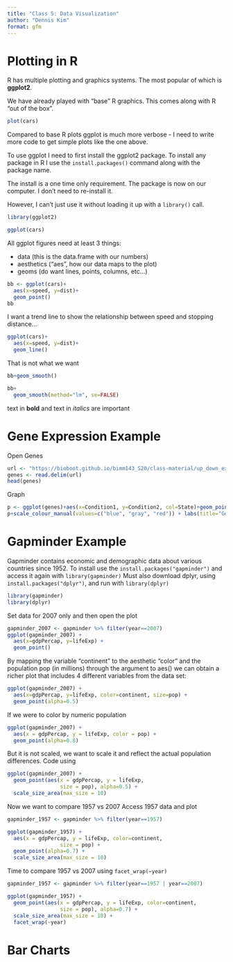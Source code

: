 ```yaml
---
title: "Class 5: Data Visualization"
author: "Dennis Kim"
format: gfm
---
```


# Plotting in R

R has multiple plotting and graphics systems. The most popular of which is **ggplot2**.

We have already played with "base" R graphics. This comes along with R "out of the box". 

```r
plot(cars)
```

Compared to base R plots ggplot is much more verbose - I need to write more code to get simple plots like the one above.

To use ggplot I need to first install the ggplot2 package. To install any package in R I use the `install.packages()` command along with the package name.

The install is a one time only requirement. The package is now on our computer. I don't need to re-install it.

However, I can't just use it without loading it up with a `library()` call. 

```r
library(ggplot2)
```


```r
ggplot(cars)
```

All ggplot figures need at least 3 things:

- data (this is the data.frame with our numbers)
- aesthetics ("aes", how our data maps to the plot)
- geoms (do want lines, points, columns, etc...)

```r
bb <- ggplot(cars)+
  aes(x=speed, y=dist)+
  geom_point()
bb
```

I want a trend line to show the relationship between speed and stopping distance...

```r
ggplot(cars)+
  aes(x=speed, y=dist)+
  geom_line()
```

That is not what we want

```r
bb+geom_smooth()
```

```r
bb+
  geom_smooth(method="lm", se=FALSE)
```

text in **bold** and text in *italics* are important

# Gene Expression Example

Open Genes
```r
url <- "https://bioboot.github.io/bimm143_S20/class-material/up_down_expression.txt"
genes <- read.delim(url)
head(genes)
```

Graph
```r
p <- ggplot(genes)+aes(x=Condition1, y=Condition2, col=State)+geom_point()
p+scale_colour_manual(values=c("blue", "gray", "red")) + labs(title="Gene Expression Changes Upon Drug Treatment", x="Control (no drug)", y="Drug Treatment")
```

# Gapminder Example

Gapminder contains economic and demographic data about various countries since 1952. To install use the `install.packages("gapminder")` and access it again with `library(gapminder)`
Must also download dplyr, using `install.packages("dplyr")`, and run with `library(dplyr)`

```r
library(gapminder)
library(dplyr)
```

Set data for 2007 only and then open the plot

```r
gapminder_2007 <- gapminder %>% filter(year==2007)
ggplot(gapminder_2007) +
  aes(x=gdpPercap, y=lifeExp) +
  geom_point()
```

By mapping the variable "continent" to the aesthetic "color" and the population pop (in millions) through the argument to aes() we can obtain a richer plot that includes 4 different variables from the data set:

```r
ggplot(gapminder_2007) +
  aes(x=gdpPercap, y=lifeExp, color=continent, size=pop) +
  geom_point(alpha=0.5)
```

If we were to color by numeric population
```r
ggplot(gapminder_2007) + 
  aes(x = gdpPercap, y = lifeExp, color = pop) +
  geom_point(alpha=0.8)
```

But it is not scaled, we want to scale it and reflect the actual population differences.
Code using
```r
ggplot(gapminder_2007) + 
  geom_point(aes(x = gdpPercap, y = lifeExp,
                 size = pop), alpha=0.5) + 
  scale_size_area(max_size = 10)
```

Now we want to compare 1957 vs 2007
Access 1957 data and plot

```r
gapminder_1957 <- gapminder %>% filter(year==1957)

ggplot(gapminder_1957) + 
  aes(x = gdpPercap, y = lifeExp, color=continent,
                 size = pop) +
  geom_point(alpha=0.7) + 
  scale_size_area(max_size = 10) 
```

Time to compare 1957 vs 2007 using `facet_wrap(~year)`

```r
gapminder_1957 <- gapminder %>% filter(year==1957 | year==2007)

ggplot(gapminder_1957) + 
  geom_point(aes(x = gdpPercap, y = lifeExp, color=continent,
                 size = pop), alpha=0.7) + 
  scale_size_area(max_size = 10) +
  facet_wrap(~year)
```


# Bar Charts

